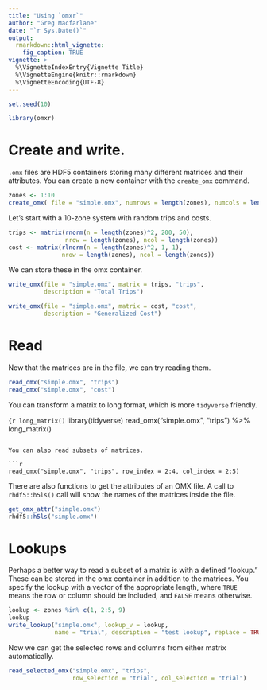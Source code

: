 ```yaml
---
title: "Using `omxr`"
author: "Greg Macfarlane"
date: "`r Sys.Date()`"
output: 
  rmarkdown::html_vignette:
    fig_caption: TRUE
vignette: >
  %\VignetteIndexEntry{Vignette Title}
  %\VignetteEngine{knitr::rmarkdown}
  %\VignetteEncoding{UTF-8}
---
```

```r
set.seed(10)
```



```r
library(omxr)
```


# Create and write.

`.omx` files are HDF5 containers storing many different matrices and their
attributes. You can create a new container with the `create_omx` command.

```r
zones <- 1:10
create_omx( file = "simple.omx", numrows = length(zones), numcols = length(zones))
```

Let's start with a 10-zone system with random trips and costs.

```r
trips <- matrix(rnorm(n = length(zones)^2, 200, 50),  
                nrow = length(zones), ncol = length(zones))
cost <- matrix(rlnorm(n = length(zones)^2, 1, 1),
               nrow = length(zones), ncol = length(zones))
```

We can store these in the omx container.

```r
write_omx(file = "simple.omx", matrix = trips, "trips", 
          description = "Total Trips")

write_omx(file = "simple.omx", matrix = cost, "cost", 
          description = "Generalized Cost")
```


# Read

Now that the matrices are in the file, we can try reading them.

```r
read_omx("simple.omx", "trips")
read_omx("simple.omx", "cost")
```

You can transform a matrix to long format, which is more `tidyverse`
friendly.

```{r long_matrix()```
library(tidyverse)
read_omx("simple.omx", "trips") %>%
  long_matrix()
```

You can also read subsets of matrices.

```r
read_omx("simple.omx", "trips", row_index = 2:4, col_index = 2:5)
```

There are also functions to get the attributes of an OMX file. A call to
`rhdf5::h5ls()` call will show the names of the matrices inside the file.

```r
get_omx_attr("simple.omx")
rhdf5::h5ls("simple.omx")
```


# Lookups

Perhaps a better way to read a subset of a matrix is with a defined "lookup." 
These can be stored in the omx container in addition to the matrices. You specify
the lookup with a vector of the appropriate length, where `TRUE` means the 
row or column should be included, and `FALSE` means otherwise.

```r
lookup <- zones %in% c(1, 2:5, 9)
lookup
write_lookup("simple.omx", lookup_v = lookup, 
             name = "trial", description = "test lookup", replace = TRUE)
```

Now we can get the selected rows and columns from either matrix automatically.

```r
read_selected_omx("simple.omx", "trips", 
                  row_selection = "trial", col_selection = "trial")
```

